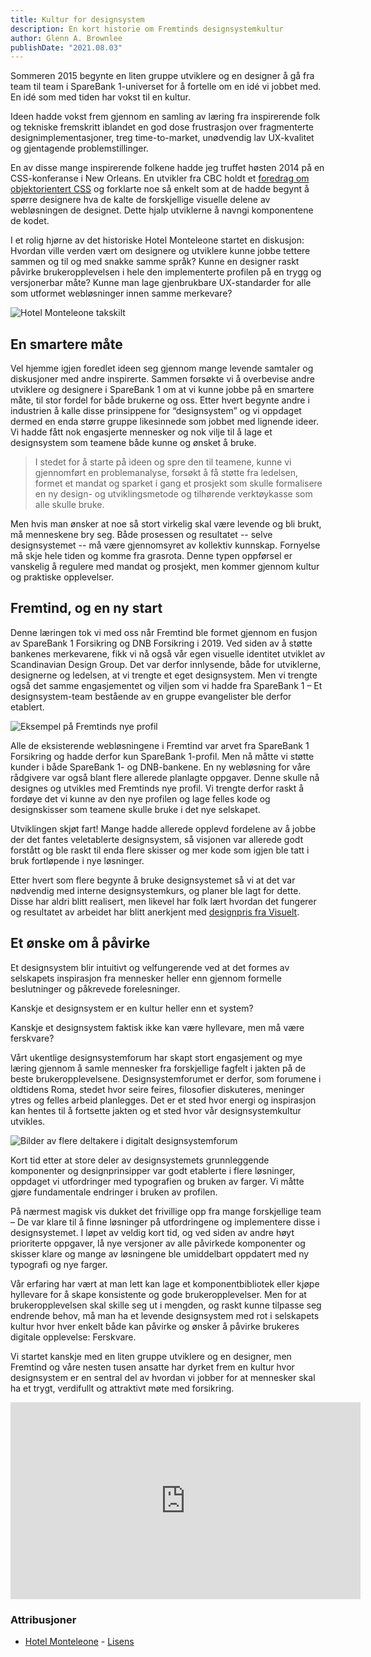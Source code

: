 ```yaml
---
title: Kultur for designsystem
description: En kort historie om Fremtinds designsystemkultur
author: Glenn A. Brownlee
publishDate: "2021.08.03"
---
```


<Ingress>Sommeren 2015 begynte en liten gruppe utviklere og en designer å gå fra team til team i SpareBank 1-universet for å fortelle om en idé vi jobbet med. En idé som med tiden har vokst til en kultur.</Ingress>

Ideen hadde vokst frem gjennom en samling av læring fra inspirerende folk og tekniske fremskritt iblandet en god dose frustrasjon over fragmenterte designimplementasjoner, treg time-to-market, unødvendig lav UX-kvalitet og gjentagende problemstillinger.

En av disse mange inspirerende folkene hadde jeg truffet høsten 2014 på en CSS-konferanse i New Orleans. En utvikler fra CBC holdt et [foredrag om objektorientert CSS](https://www.slideshare.net/JamieStrachan/oocss-in-the-real-world-revisited) og forklarte noe så enkelt som at de hadde begynt å spørre designere hva de kalte de forskjellige visuelle delene av webløsningen de designet. Dette hjalp utviklerne å navngi komponentene de kodet.

I et rolig hjørne av det historiske Hotel Monteleone startet en diskusjon: Hvordan ville verden vært om designere og utviklere kunne jobbe tettere sammen og til og med snakke samme språk? Kunne en designer raskt påvirke brukeropplevelsen i hele den implementerte profilen på en trygg og versjonerbar måte? Kunne man lage gjenbrukbare UX-standarder for alle som utformet webløsninger innen samme merkevare?

![Hotel Monteleone takskilt](/assets/blog/kultur/hotel-monteleone.jpg)

## En smartere måte

Vel hjemme igjen foredlet ideen seg gjennom mange levende samtaler og diskusjoner med andre inspirerte. Sammen forsøkte vi å overbevise andre utviklere og designere i SpareBank 1 om at vi kunne jobbe på en smartere måte, til stor fordel for både brukerne og oss. Etter hvert begynte andre i industrien å kalle disse prinsippene for “designsystem” og vi oppdaget dermed en enda større gruppe likesinnede som jobbet med lignende ideer. Vi hadde fått nok engasjerte mennesker og nok vilje til å lage et designsystem som teamene både kunne og ønsket å bruke.

> I stedet for å starte på ideen og spre den til teamene, kunne vi gjennomført en problemanalyse, forsøkt å få støtte fra ledelsen, formet et mandat og sparket i gang et prosjekt som skulle formalisere en ny design- og utviklingsmetode og tilhørende verktøykasse som alle skulle bruke.

Men hvis man ønsker at noe så stort virkelig skal være levende og bli brukt, må menneskene bry seg. Både prosessen og resultatet -- selve designsystemet -- må være gjennomsyret av kollektiv kunnskap. Fornyelse må skje hele tiden og komme fra grasrota. Denne typen oppførsel er vanskelig å regulere med mandat og prosjekt, men kommer gjennom kultur og praktiske opplevelser.

## Fremtind, og en ny start

Denne læringen tok vi med oss når Fremtind ble formet gjennom en fusjon av SpareBank 1 Forsikring og DNB Forsikring i 2019. Ved siden av å støtte bankenes merkevarene, fikk vi nå også vår egen visuelle identitet utviklet av Scandinavian Design Group. Det var derfor innlysende, både for utviklerne, designerne og ledelsen, at vi trengte et eget designsystem. Men vi trengte også det samme engasjementet og viljen som vi hadde fra SpareBank 1 – Et designsystem-team bestående av en gruppe evangelister ble derfor etablert.

![Eksempel på Fremtinds nye profil](/assets/blog/kultur/fremtind-profil.png)

Alle de eksisterende webløsningene i Fremtind var arvet fra SpareBank 1 Forsikring og hadde derfor kun SpareBank 1-profil. Men nå måtte vi støtte kunder i både SpareBank 1- og DNB-bankene. En ny webløsning for våre rådgivere var også blant flere allerede planlagte oppgaver. Denne skulle nå designes og utvikles med Fremtinds nye profil. Vi trengte derfor raskt å fordøye det vi kunne av den nye profilen og lage felles kode og designskisser som teamene skulle bruke i det nye selskapet.

Utviklingen skjøt fart! Mange hadde allerede opplevd fordelene av å jobbe der det fantes veletablerte designsystem, så visjonen var allerede godt forstått og ble raskt til enda flere skisser og mer kode som igjen ble tatt i bruk fortløpende i nye løsninger.

Etter hvert som flere begynte å bruke designsystemet så vi at det var nødvendig med interne designsystemkurs, og planer ble lagt for dette. Disse har aldri blitt realisert, men likevel har folk lært hvordan det fungerer og resultatet av arbeidet har blitt anerkjent med [designpris fra Visuelt](https://www.grafill.no/visuelt/vinnere/2021/digital-design/designsystemer/designsystem-jokul).

## Et ønske om å påvirke

Et designsystem blir intuitivt og velfungerende ved at det formes av selskapets inspirasjon fra mennesker heller enn gjennom formelle beslutninger og påkrevede forelesninger.

Kanskje et designsystem er en kultur heller enn et system?

Kanskje et designsystem faktisk ikke kan være hyllevare, men må være ferskvare?

Vårt ukentlige designsystemforum har skapt stort engasjement og mye læring gjennom å samle mennesker fra forskjellige fagfelt i jakten på de beste brukeropplevelsene. Designsystemforumet er derfor, som forumene i oldtidens Roma, stedet hvor seire feires, filosofier diskuteres, meninger ytres og felles arbeid planlegges. Det er et sted hvor energi og inspirasjon kan hentes til å fortsette jakten og et sted hvor vår designsystemkultur utvikles.

![Bilder av flere deltakere i digitalt designsystemforum](/assets/blog/kultur/MicrosoftTeams-image.png)

Kort tid etter at store deler av designsystemets grunnleggende komponenter og designprinsipper var godt etablerte i flere løsninger, oppdaget vi utfordringer med typografien og bruken av farger. Vi måtte gjøre fundamentale endringer i bruken av profilen.

På nærmest magisk vis dukket det frivillige opp fra mange forskjellige team – De var klare til å finne løsninger på utfordringene og implementere disse i designsystemet. I løpet av veldig kort tid, og ved siden av andre høyt prioriterte oppgaver, lå nye versjoner av alle påvirkede komponenter og skisser klare og mange av løsningene ble umiddelbart oppdatert med ny typografi og nye farger.

Vår erfaring har vært at man lett kan lage et komponentbibliotek eller kjøpe hyllevare for å skape konsistente og gode brukeropplevelser. Men for at brukeropplevelsen skal skille seg ut i mengden, og raskt kunne tilpasse seg endrende behov, må man ha et levende designsystem med rot i selskapets kultur hvor hver enkelt både kan påvirke og ønsker å påvirke brukeres digitale opplevelse: Ferskvare.

Vi startet kanskje med en liten gruppe utviklere og en designer, men Fremtind og våre nesten tusen ansatte har dyrket frem en kultur hvor designsystem er en sentral del av hvordan vi jobber for at mennesker skal ha et trygt, verdifullt og attraktivt møte med forsikring.

<iframe width="560" height="315" src="https://www.youtube.com/embed/paPkOTZxf08" title="YouTube video player" frameborder="0" allow="accelerometer; autoplay; clipboard-write; encrypted-media; gyroscope; picture-in-picture" allowfullscreen></iframe>

### Attribusjoner
- [Hotel Monteleone](https://www.google.com/url?sa=i&url=https%3A%2F%2Fwww.yourgolftravel.com%2Fhotel-monteleone&psig=AOvVaw198f8PG3Zspr6LcXi4k6-8&ust=1628324149206000&source=images&cd=vfe&ved=0CAwQjhxqFwoTCIjZ5qr6m_ICFQAAAAAdAAAAABAD) - [Lisens](https://creativecommons.org/licenses/by-nc-nd/4.0/legalcode)
